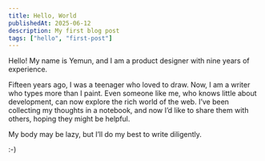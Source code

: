 ```yaml
---
title: Hello, World
publishedAt: 2025-06-12
description: My first blog post
tags: ["hello", "first-post"]
---
```


Hello! My name is Yemun, and I am a product designer with nine years of experience.

Fifteen years ago, I was a teenager who loved to draw. Now, I am a writer who types more than I paint.
Even someone like me, who knows little about development, can now explore the rich world of the web.
I’ve been collecting my thoughts in a notebook, and now I’d like to share them with others, hoping they might be helpful.

My body may be lazy, but I’ll do my best to write diligently.

:-)
